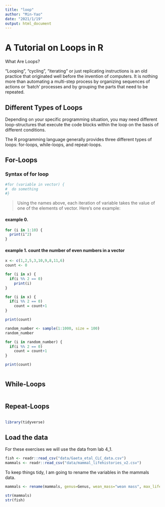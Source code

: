 ```yaml
---
title: "loop"
author: "Min-Yao"
date: "2021/1/19"
output: html_document
---
```


# A Tutorial on Loops in R

What Are Loops?

“Looping”, “cycling”, “iterating” or just replicating instructions is an old practice that originated well before the invention of computers. It is nothing more than automating a multi-step process by organizing sequences of actions or ‘batch’ processes and by grouping the parts that need to be repeated.


## Different Types of Loops

Depending on your specific programming situation, you may need different loop-structures that execute the code blocks within the loop on the basis of different conditions.

The R programming language generally provides three different types of loops: for-loops, while-loops, and repeat-loops. 

## For-Loops

### Syntax of for loop

```r
#for (variable in vector) {
#  do something
#}
```

> Using the names above, each iteration of variable takes the value of one of the elements of vector. Here’s one example:

#### example 0.

```r
for (i in 1:10) {
  print(i^2)
}
```

#### example 1. count the number of even numbers in a vector

```r
x <- c(1,2,5,3,10,9,8,11,6)
count <- 0

for (i in x) {
  if(i %% 2 == 0)  
    print(i)
}
```

```r
for (i in x) {
  if(i %% 2 == 0)  
    count = count+1
}

print(count)
```
```r
random_number <- sample(1:1000, size = 100)
random_number

for (i in random_number) {
  if(i %% 2 == 0)  
    count = count+1
}

print(count)
```

```r

```


## While-Loops

```r

```


## Repeat-Loops

```r

```

```r
library(tidyverse)
```

## Load the data
For these exercises we will use the data from lab 4_1.  
```r
fish <- readr::read_csv("data/Gaeta_etal_CLC_data.csv")
mammals <- readr::read_csv("data/mammal_lifehistories_v2.csv")
```

To keep things tidy, I am going to rename the variables in the mammals data.  
```r
mammals <- rename(mammals, genus=Genus, wean_mass="wean mass", max_life="max. life", litter_size="litter size", litters_per_year="litters/year")
```

```r
str(mammals)
str(fish)
```
